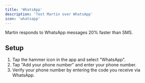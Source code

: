 ```yaml
---
title: 'WhatsApp'
description: 'Text Martin over WhatsApp'
icon: 'whatsapp'
---
```


<Tip>
    Martin responds to WhatsApp messages 20% faster than SMS.
</Tip>

## Setup

1. Tap the hammer icon in the app and select "WhatsApp".
2. Tap "Add your phone number" and enter your phone number.
3. Verify your phone number by entering the code you receive via WhatsApp.